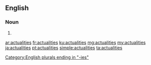 ==English==

===Noun===
{{head|en}}
# {{plural of|actuality}}

[[Category:English plurals ending in "-ies"]]

[[ar:actualities]]
[[fr:actualities]]
[[ku:actualities]]
[[mg:actualities]]
[[my:actualities]]
[[ja:actualities]]
[[pt:actualities]]
[[simple:actualities]]
[[ta:actualities]]